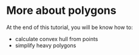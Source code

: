 # More about polygons {.unnumbered}

At the end of this tutorial, you will be know how to:

- calculate convex hull from points   
- simplify heavy polygons    

